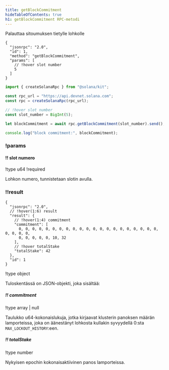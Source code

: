```yaml
---
title: getBlockCommitment
hideTableOfContents: true
h1: getBlockCommitment RPC-metodi
---
```


Palauttaa sitoumuksen tietylle lohkolle

<APIMethod>

```jsonc !!request curl
{
  "jsonrpc": "2.0",
  "id": 1,
  "method": "getBlockCommitment",
  "params": [
    // !hover slot number
    5
  ]
}
```

```ts !!request title="Kit"
import { createSolanaRpc } from "@solana/kit";

const rpc_url = "https://api.devnet.solana.com";
const rpc = createSolanaRpc(rpc_url);

// !hover slot number
const slot_number = BigInt(5);

let blockCommitment = await rpc.getBlockCommitment(slot_number).send();

console.log("block commitment:", blockCommitment);
```

### !params

#### !! slot numero

!type u64 !required

Lohkon numero, tunnistetaan slotin avulla.

### !!result

```jsonc !response
{
  "jsonrpc": "2.0",
  // !hover(1:6) result
  "result": {
    // !hover(1:4) commitment
    "commitment": [
      0, 0, 0, 0, 0, 0, 0, 0, 0, 0, 0, 0, 0, 0, 0, 0, 0, 0, 0, 0, 0, 0, 0, 0, 0,
      0, 0, 0, 0, 0, 10, 32
    ],
    // !hover totalStake
    "totalStake": 42
  },
  "id": 1
}
```

!type object

Tuloskentässä on JSON-objekti, joka sisältää:

##### !! commitment

!type array | null

Taulukko u64-kokonaislukuja, jotka kirjaavat klusterin panoksen määrän
lamporteissa, joka on äänestänyt lohkosta kullakin syvyydellä 0:sta
`MAX_LOCKOUT_HISTORY`:een.

##### !! totalStake

!type number

Nykyisen epochin kokonaisaktiivinen panos lamporteissa.

</APIMethod>
